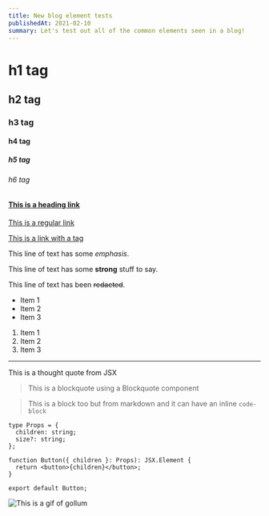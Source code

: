 ```yaml
---
title: New blog element tests
publishedAt: 2021-02-10
summary: Let's test out all of the common elements seen in a blog!
---
```



# h1 tag

## h2 tag

### h3 tag

#### h4 tag

##### h5 tag

###### h6 tag

#### [This is a heading link](https://braydoncoyer.dev/newsletter)

[This is a regular link](https://braydoncoyer.dev)

<a href="https://braydoncoyer.dev">This is a link with a tag</a>

This line of text has some _emphasis_.

This line of text has some **strong** stuff to say.

This line of text has been ~~redacted~~.

- Item 1
- Item 2
- Item 3

1. Item 1
2. Item 2
3. Item 3

---

<Thoughtquote>This is a thought quote from JSX</Thoughtquote>

<Blockquote>This is a blockquote using a Blockquote component</Blockquote>

> This is a block too but from markdown and it can have an inline `code-block`

```tsx {6-8}
type Props = {
  children: string;
  size?: string;
};

function Button({ children }: Props): JSX.Element {
  return <button>{children}</button>;
}

export default Button;
```

![This is a gif of gollum](https://media4.giphy.com/media/Cr7yTbjNuY27C/giphy.gif)

